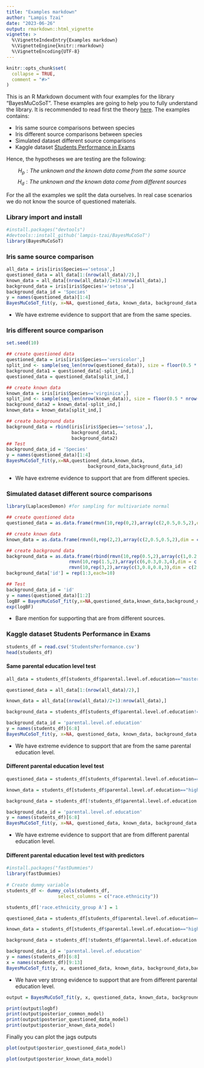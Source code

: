 ```yaml
---
title: "Examples markdown"
author: "Lampis Tzai"
date: "2023-06-26"
output: rmarkdown::html_vignette
vignette: >
  %\VignetteIndexEntry{Examples markdown}
  %\VignetteEngine{knitr::rmarkdown}
  %\VignetteEncoding{UTF-8}
---
```


```r
knitr::opts_chunk$set(
  collapse = TRUE,
  comment = "#>"
)
```

This is an R Markdown document with four examples for the library "BayesMuCoSoT". These examples are going to help you to fully understand the library. It is recommended to read first the theory [here](https://github.com/lampis-tzai/BayesMuCoSoT/). The examples contains:

* Iris same source comparisons between species
* Iris different source comparisons between species
* Simulated dataset different source comparisons
* Kaggle dataset [Students Performance in Exams](https://www.kaggle.com/datasets/spscientist/students-performance-in-exams)

Hence, the hypotheses we are testing are the following:

$$H_p: The\;unknown\;and\;the\;known\;data\; come \;from\; the\; same \;source$$
$$H_d: The\;unknown\;and\;the\;known\;data\; come \;from\; different \;sources$$

For the all the examples we split the data ourselves. In real case scenarios we do not know the source of questioned materials.


### Library import and install

```r
#install.packages("devtools")
#devtools::install_github('lampis-tzai/BayesMuCoSoT')
library(BayesMuCoSoT)
```


### Iris same source comparison

```r
all_data = iris[iris$Species=='setosa',]
questioned_data = all_data[1:(nrow(all_data)/2),]
known_data = all_data[(nrow(all_data)/2+1):nrow(all_data),]
background_data = iris[iris$Species!='setosa',]
background_data_id = 'Species'
y = names(questioned_data)[1:4]
BayesMuCoSoT_fit(y, x=NA, questioned_data, known_data, background_data,background_data_id)
```

- We have extreme evidence to support that are from the same species.

### Iris different source comparison

```r
set.seed(10)

## create questioned data
questioned_data = iris[iris$Species=='versicolor',]
split_ind <- sample(seq_len(nrow(questioned_data)), size = floor(0.5 * nrow(questioned_data)))
background_data1 = questioned_data[-split_ind,]
questioned_data = questioned_data[split_ind,]

## create known data
known_data = iris[iris$Species=='virginica',]
split_ind <- sample(seq_len(nrow(known_data)), size = floor(0.5 * nrow(known_data)))
background_data2 = known_data[-split_ind,]
known_data = known_data[split_ind,]

## create background data
background_data = rbind(iris[iris$Species=='setosa',],
                        background_data1,
                        background_data2)
## Test
background_data_id = 'Species'
y = names(questioned_data)[1:4]
BayesMuCoSoT_fit(y,x=NA,questioned_data,known_data,
                              background_data,background_data_id)
```

- We have extreme evidence to support that are from different species.

### Simulated dataset different source comparisons


```r
library(LaplacesDemon) #for sampling for multivariate normal

## create questioned data
questioned_data = as.data.frame(rmvn(10,rep(0,2),array(c(2,0.5,0.5,2),dim = c(2,2))))

## create known data
known_data = as.data.frame(rmvn(8,rep(2,2),array(c(2,0.5,0.5,2),dim = c(2,2))))

## create background data
background_data = as.data.frame(rbind(rmvn(10,rep(0.5,2),array(c(1,0.2,0.2,2),dim = c(2,2))),
                       rmvn(10,rep(1.5,2),array(c(6,0.3,0.3,4),dim = c(2,2))),
                       rmvn(10,rep(3,2),array(c(3,0.8,0.8,3),dim = c(2,2)))))
background_data['id'] = rep(1:3,each=10)

## Test
background_data_id = 'id'
y = names(questioned_data)[1:2]
logBF = BayesMuCoSoT_fit(y,x=NA,questioned_data,known_data,background_data,background_data_id)
exp(logBF)
```

- Bare mention for supporting that are from different sources.


### Kaggle dataset Students Performance in Exams

```r
students_df = read.csv('StudentsPerformance.csv')
head(students_df)
```

#### Same parental education level test

```r
all_data = students_df[students_df$parental.level.of.education=="master's degree",]

questioned_data = all_data[1:(nrow(all_data)/2),]

known_data = all_data[(nrow(all_data)/2+1):nrow(all_data),]

background_data = students_df[students_df$parental.level.of.education!="master's degree",]

background_data_id = 'parental.level.of.education'
y = names(students_df)[6:8]
BayesMuCoSoT_fit(y, x=NA, questioned_data, known_data, background_data,background_data_id)
```

- We have extreme evidence to support that are from the same parental education level.

#### Different parental education level test

```r
questioned_data = students_df[students_df$parental.level.of.education=="master's degree",]

known_data = students_df[students_df$parental.level.of.education=="high school",]

background_data = students_df[!students_df$parental.level.of.education %in% c("master's degree","high school"),]

background_data_id = 'parental.level.of.education'
y = names(students_df)[6:8]
BayesMuCoSoT_fit(y, x=NA, questioned_data, known_data, background_data,background_data_id)
```

- We have extreme evidence to support that are from different parental education level.

#### Different parental education level test with predictors

```r
#install.packages("fastDummies")
library(fastDummies)
 
# Create dummy variable
students_df <- dummy_cols(students_df,
                   select_columns = c("race.ethnicity"))

students_df['race.ethnicity_group A'] = 1

questioned_data = students_df[students_df$parental.level.of.education=="master's degree",]

known_data = students_df[students_df$parental.level.of.education=="high school",]

background_data = students_df[!students_df$parental.level.of.education %in% c("master's degree","high school"),]

background_data_id = 'parental.level.of.education'
y = names(students_df)[6:8]
x = names(students_df)[9:13]
BayesMuCoSoT_fit(y, x, questioned_data, known_data, background_data,background_data_id)
```


- We have very strong evidence to support that are from different parental education level.


```r
output = BayesMuCoSoT_fit(y, x, questioned_data, known_data, background_data,background_data_id,return_jags_outputs = TRUE)

print(output$logbf)
print(output$posterior_common_model)
print(output$posterior_questioned_data_model)
print(output$posterior_known_data_model)
```

Finally you can plot the jags outputs

```r
plot(output$posterior_questioned_data_model)
```

```r
plot(output$posterior_known_data_model)
```

